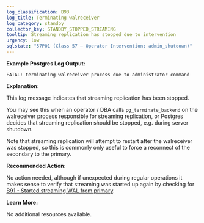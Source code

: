 ```yaml
---
log_classification: B93
log_title: Terminating walreceiver
log_category: standby
collector_key: STANDBY_STOPPED_STREAMING
tooltip: Streaming replication has stopped due to intervention
urgency: low
sqlstate: "57P01 (Class 57 — Operator Intervention: admin_shutdown)"
---
```


**Example Postgres Log Output:**

```
FATAL: terminating walreceiver process due to administrator command
```

**Explanation:**

This log message indicates that streaming replication has been stopped.

You may see this when an operator / DBA calls `pg_terminate_backend` on the
walreceiver process responsible for streaming replication, or Postgres decides
that streaming replication should be stopped, e.g. during server shutdown.

Note that streaming replication will attempt to restart after the walreceiver was
stopped, so this is commonly only useful to force a reconnect of the secondary
to the primary.

**Recommended Action:**

No action needed, although if unexpected during regular operations it makes
sense to verify that streaming was started up again by checking for
[B91 - Started streaming WAL from primary](/docs/log-insights/standby/B91).

**Learn More:**

No additional resources available.
